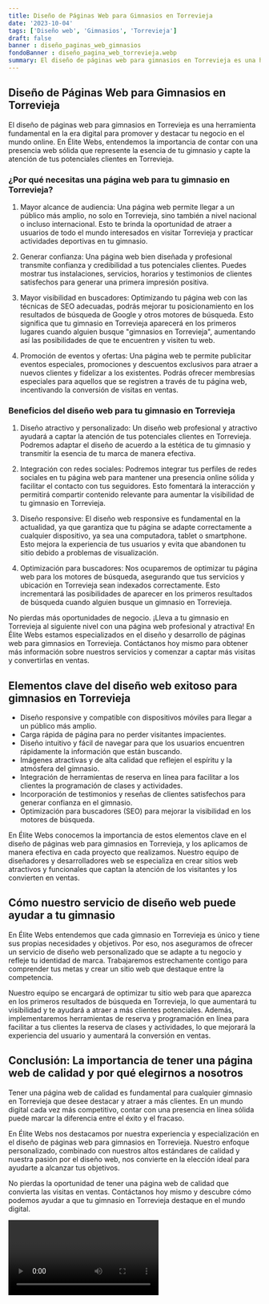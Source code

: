 ```yaml
---
title: Diseño de Páginas Web para Gimnasios en Torrevieja
date: '2023-10-04'
tags: ['Diseño web', 'Gimnasios', 'Torrevieja']
draft: false
banner : diseño_paginas_web_gimnasios
fondoBanner : diseño_pagina_web_torrevieja.webp
summary: El diseño de páginas web para gimnasios en Torrevieja es una herramienta fundamental en la era digital para promover y destacar tu negocio en el mundo online. En Élite Webs, entendemos la importancia de contar con una presencia web sólida que represente la esencia de tu gimnasio y capte la atención de tus potenciales clientes en Torrevieja.
---
```


## Diseño de Páginas Web para Gimnasios en Torrevieja

El diseño de páginas web para gimnasios en Torrevieja es una herramienta fundamental en la era digital para promover y destacar tu negocio en el mundo online. En Élite Webs, entendemos la importancia de contar con una presencia web sólida que represente la esencia de tu gimnasio y capte la atención de tus potenciales clientes en Torrevieja.

### ¿Por qué necesitas una página web para tu gimnasio en Torrevieja?

1. Mayor alcance de audiencia: Una página web permite llegar a un público más amplio, no solo en Torrevieja, sino también a nivel nacional o incluso internacional. Esto te brinda la oportunidad de atraer a usuarios de todo el mundo interesados en visitar Torrevieja y practicar actividades deportivas en tu gimnasio.

2. Generar confianza: Una página web bien diseñada y profesional transmite confianza y credibilidad a tus potenciales clientes. Puedes mostrar tus instalaciones, servicios, horarios y testimonios de clientes satisfechos para generar una primera impresión positiva.

3. Mayor visibilidad en buscadores: Optimizando tu página web con las técnicas de SEO adecuadas, podrás mejorar tu posicionamiento en los resultados de búsqueda de Google y otros motores de búsqueda. Esto significa que tu gimnasio en Torrevieja aparecerá en los primeros lugares cuando alguien busque "gimnasios en Torrevieja", aumentando así las posibilidades de que te encuentren y visiten tu web.

4. Promoción de eventos y ofertas: Una página web te permite publicitar eventos especiales, promociones y descuentos exclusivos para atraer a nuevos clientes y fidelizar a los existentes. Podrás ofrecer membresías especiales para aquellos que se registren a través de tu página web, incentivando la conversión de visitas en ventas.

### Beneficios del diseño web para tu gimnasio en Torrevieja

1. Diseño atractivo y personalizado: Un diseño web profesional y atractivo ayudará a captar la atención de tus potenciales clientes en Torrevieja. Podremos adaptar el diseño de acuerdo a la estética de tu gimnasio y transmitir la esencia de tu marca de manera efectiva.

2. Integración con redes sociales: Podremos integrar tus perfiles de redes sociales en tu página web para mantener una presencia online sólida y facilitar el contacto con tus seguidores. Esto fomentará la interacción y permitirá compartir contenido relevante para aumentar la visibilidad de tu gimnasio en Torrevieja.

3. Diseño responsive: El diseño web responsive es fundamental en la actualidad, ya que garantiza que tu página se adapte correctamente a cualquier dispositivo, ya sea una computadora, tablet o smartphone. Esto mejora la experiencia de tus usuarios y evita que abandonen tu sitio debido a problemas de visualización.

4. Optimización para buscadores: Nos ocuparemos de optimizar tu página web para los motores de búsqueda, asegurando que tus servicios y ubicación en Torrevieja sean indexados correctamente. Esto incrementará las posibilidades de aparecer en los primeros resultados de búsqueda cuando alguien busque un gimnasio en Torrevieja.

No pierdas más oportunidades de negocio. ¡Lleva a tu gimnasio en Torrevieja al siguiente nivel con una página web profesional y atractiva! En Élite Webs estamos especializados en el diseño y desarrollo de páginas web para gimnasios en Torrevieja. Contáctanos hoy mismo para obtener más información sobre nuestros servicios y comenzar a captar más visitas y convertirlas en ventas.

<GifSeo />

<Cta />

## Elementos clave del diseño web exitoso para gimnasios en Torrevieja

- Diseño responsive y compatible con dispositivos móviles para llegar a un público más amplio.
- Carga rápida de página para no perder visitantes impacientes.
- Diseño intuitivo y fácil de navegar para que los usuarios encuentren rápidamente la información que están buscando.
- Imágenes atractivas y de alta calidad que reflejen el espíritu y la atmósfera del gimnasio.
- Integración de herramientas de reserva en línea para facilitar a los clientes la programación de clases y actividades.
- Incorporación de testimonios y reseñas de clientes satisfechos para generar confianza en el gimnasio.
- Optimización para buscadores (SEO) para mejorar la visibilidad en los motores de búsqueda.

En Élite Webs conocemos la importancia de estos elementos clave en el diseño de páginas web para gimnasios en Torrevieja, y los aplicamos de manera efectiva en cada proyecto que realizamos. Nuestro equipo de diseñadores y desarrolladores web se especializa en crear sitios web atractivos y funcionales que captan la atención de los visitantes y los convierten en ventas.

## Cómo nuestro servicio de diseño web puede ayudar a tu gimnasio

En Élite Webs entendemos que cada gimnasio en Torrevieja es único y tiene sus propias necesidades y objetivos. Por eso, nos aseguramos de ofrecer un servicio de diseño web personalizado que se adapte a tu negocio y refleje tu identidad de marca. Trabajaremos estrechamente contigo para comprender tus metas y crear un sitio web que destaque entre la competencia.

Nuestro equipo se encargará de optimizar tu sitio web para que aparezca en los primeros resultados de búsqueda en Torrevieja, lo que aumentará tu visibilidad y te ayudará a atraer a más clientes potenciales. Además, implementaremos herramientas de reserva y programación en línea para facilitar a tus clientes la reserva de clases y actividades, lo que mejorará la experiencia del usuario y aumentará la conversión en ventas.

## Conclusión: La importancia de tener una página web de calidad y por qué elegirnos a nosotros

Tener una página web de calidad es fundamental para cualquier gimnasio en Torrevieja que desee destacar y atraer a más clientes. En un mundo digital cada vez más competitivo, contar con una presencia en línea sólida puede marcar la diferencia entre el éxito y el fracaso.

En Élite Webs nos destacamos por nuestra experiencia y especialización en el diseño de páginas web para gimnasios en Torrevieja. Nuestro enfoque personalizado, combinado con nuestros altos estándares de calidad y nuestra pasión por el diseño web, nos convierte en la elección ideal para ayudarte a alcanzar tus objetivos.

No pierdas la oportunidad de tener una página web de calidad que convierta las visitas en ventas. Contáctanos hoy mismo y descubre cómo podemos ayudar a que tu gimnasio en Torrevieja destaque en el mundo digital.

<Video />

<CtaBot job='Gimnasios' city='Torrevieja'/>

<Gmaps query='Torrevieja+españa+maps' />